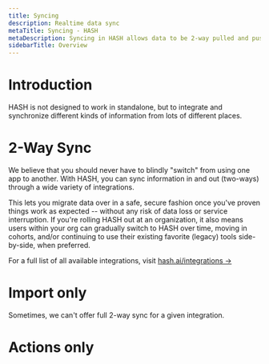 ```yaml
---
title: Syncing
description: Realtime data sync
metaTitle: Syncing - HASH
metaDescription: Syncing in HASH allows data to be 2-way pulled and pushed, in realtime, with a variety of external applications and datastores
sidebarTitle: Overview
---
```


# Introduction

HASH is not designed to work in standalone, but to integrate and synchronize different kinds of information from lots of different places.

# 2-Way Sync<a id="#syncing" />

We believe that you should never have to blindly "switch" from using one app to another. With HASH, you can sync information in and out (two-ways) through a wide variety of integrations.

This lets you migrate data over in a safe, secure fashion once you've proven things work as expected -- without any risk of data loss or service interruption. If you're rolling HASH out at an organization, it also means users within your org can gradually switch to HASH over time, moving in cohorts, and/or continuing to use their existing favorite (legacy) tools side-by-side, when preferred.

For a full list of all available integrations, visit [hash.ai/integrations ->](/integrations)

# Import only<a id="#import" />

Sometimes, we can't offer full 2-way sync for a given integration.

# Actions only<a id="#browsers" />
